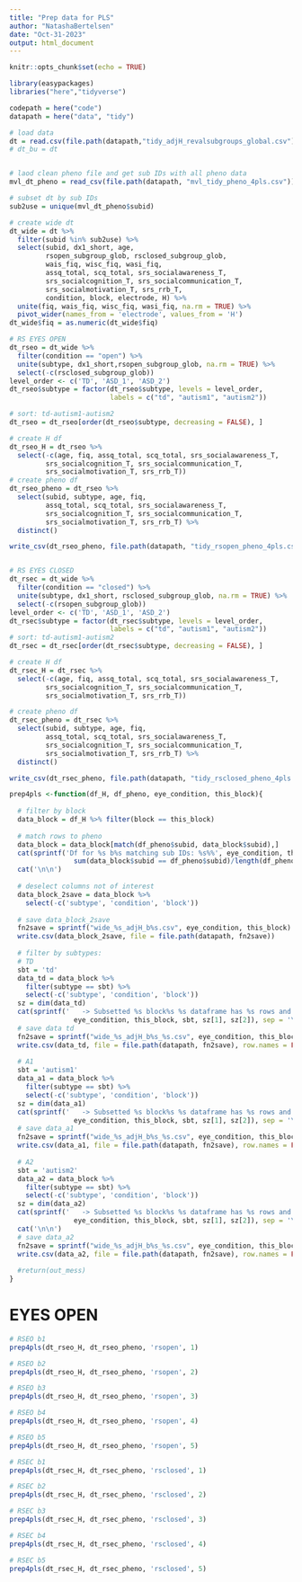 ```yaml
---
title: "Prep data for PLS"
author: "NatashaBertelsen"
date: "Oct-31-2023"
output: html_document
---
```


```r
knitr::opts_chunk$set(echo = TRUE)
```

```r
library(easypackages)
libraries("here","tidyverse")
```

```r
codepath = here("code")
datapath = here("data", "tidy")
```


```r
# load data
dt = read.csv(file.path(datapath,"tidy_adjH_revalsubgroups_global.csv")) 
# dt_bu = dt


# laod clean pheno file and get sub IDs with all pheno data
mvl_dt_pheno = read_csv(file.path(datapath, "mvl_tidy_pheno_4pls.csv"))

# subset dt by sub IDs
sub2use = unique(mvl_dt_pheno$subid)

# create wide dt
dt_wide = dt %>% 
  filter(subid %in% sub2use) %>%
  select(subid, dx1_short, age,
         rsopen_subgroup_glob, rsclosed_subgroup_glob,
         wais_fiq, wisc_fiq, wasi_fiq,
         assq_total, scq_total, srs_socialawareness_T,
         srs_socialcognition_T, srs_socialcommunication_T, 
         srs_socialmotivation_T, srs_rrb_T,
         condition, block, electrode, H) %>%
  unite(fiq, wais_fiq, wisc_fiq, wasi_fiq, na.rm = TRUE) %>%
  pivot_wider(names_from = 'electrode', values_from = 'H')
dt_wide$fiq = as.numeric(dt_wide$fiq)

# RS EYES OPEN
dt_rseo = dt_wide %>% 
  filter(condition == "open") %>%
  unite(subtype, dx1_short,rsopen_subgroup_glob, na.rm = TRUE) %>%
  select(-c(rsclosed_subgroup_glob))
level_order <- c('TD', 'ASD_1', 'ASD_2') 
dt_rseo$subtype = factor(dt_rseo$subtype, levels = level_order,
                         labels = c("td", "autism1", "autism2"))

# sort: td-autism1-autism2
dt_rseo = dt_rseo[order(dt_rseo$subtype, decreasing = FALSE), ]

# create H df
dt_rseo_H = dt_rseo %>%
  select(-c(age, fiq, assq_total, scq_total, srs_socialawareness_T,
         srs_socialcognition_T, srs_socialcommunication_T, 
         srs_socialmotivation_T, srs_rrb_T))
# create pheno df
dt_rseo_pheno = dt_rseo %>%
  select(subid, subtype, age, fiq, 
         assq_total, scq_total, srs_socialawareness_T,
         srs_socialcognition_T, srs_socialcommunication_T, 
         srs_socialmotivation_T, srs_rrb_T) %>%
  distinct()

write_csv(dt_rseo_pheno, file.path(datapath, "tidy_rsopen_pheno_4pls.csv"))


# RS EYES CLOSED
dt_rsec = dt_wide %>% 
  filter(condition == "closed") %>%
  unite(subtype, dx1_short, rsclosed_subgroup_glob, na.rm = TRUE) %>%
  select(-c(rsopen_subgroup_glob))
level_order <- c('TD', 'ASD_1', 'ASD_2') 
dt_rsec$subtype = factor(dt_rsec$subtype, levels = level_order,
                         labels = c("td", "autism1", "autism2"))
# sort: td-autism1-autism2
dt_rsec = dt_rsec[order(dt_rsec$subtype, decreasing = FALSE), ] 

# create H df
dt_rsec_H = dt_rsec %>%
  select(-c(age, fiq, assq_total, scq_total, srs_socialawareness_T,
         srs_socialcognition_T, srs_socialcommunication_T, 
         srs_socialmotivation_T, srs_rrb_T))

# create pheno df
dt_rsec_pheno = dt_rsec %>%
  select(subid, subtype, age, fiq, 
         assq_total, scq_total, srs_socialawareness_T,
         srs_socialcognition_T, srs_socialcommunication_T, 
         srs_socialmotivation_T, srs_rrb_T) %>%
  distinct()

write_csv(dt_rsec_pheno, file.path(datapath, "tidy_rsclosed_pheno_4pls.csv"))
```

```r
prep4pls <-function(df_H, df_pheno, eye_condition, this_block){
  
  # filter by block
  data_block = df_H %>% filter(block == this_block)
  
  # match rows to pheno
  data_block = data_block[match(df_pheno$subid, data_block$subid),]
  cat(sprintf('Df for %s b%s matching sub IDs: %s%%', eye_condition, this_block,
                sum(data_block$subid == df_pheno$subid)/length(df_pheno$subid)*100))
  cat('\n\n')
  
  # deselect columns not of interest 
  data_block_2save = data_block %>% 
    select(-c('subtype', 'condition', 'block'))
  
  # save data_block_2save
  fn2save = sprintf("wide_%s_adjH_b%s.csv", eye_condition, this_block)
  write.csv(data_block_2save, file = file.path(datapath, fn2save))
  
  # filter by subtypes:
  # TD
  sbt = 'td'
  data_td = data_block %>%
    filter(subtype == sbt) %>% 
    select(-c('subtype', 'condition', 'block'))
  sz = dim(data_td)
  cat(sprintf('   -> Subsetted %s block%s %s dataframe has %s rows and %s columns',  
                eye_condition, this_block, sbt, sz[1], sz[2]), sep = '\n')
  # save data td
  fn2save = sprintf("wide_%s_adjH_b%s_%s.csv", eye_condition, this_block, sbt)
  write.csv(data_td, file = file.path(datapath, fn2save), row.names = FALSE)
  
  # A1
  sbt = 'autism1'
  data_a1 = data_block %>%
    filter(subtype == sbt) %>% 
    select(-c('subtype', 'condition', 'block'))
  sz = dim(data_a1)
  cat(sprintf('   -> Subsetted %s block%s %s dataframe has %s rows and %s columns',  
                eye_condition, this_block, sbt, sz[1], sz[2]), sep = '\n')
  # save data_a1
  fn2save = sprintf("wide_%s_adjH_b%s_%s.csv", eye_condition, this_block, sbt)
  write.csv(data_a1, file = file.path(datapath, fn2save), row.names = FALSE)
  
  # A2
  sbt = 'autism2'
  data_a2 = data_block %>%
    filter(subtype == sbt) %>% 
    select(-c('subtype', 'condition', 'block'))
  sz = dim(data_a2)
  cat(sprintf('   -> Subsetted %s block%s %s dataframe has %s rows and %s columns',  
                eye_condition, this_block, sbt, sz[1], sz[2]), sep = '\n')
  cat('\n\n')
  # save data_a2
  fn2save = sprintf("wide_%s_adjH_b%s_%s.csv", eye_condition, this_block, sbt)
  write.csv(data_a2, file = file.path(datapath, fn2save), row.names = FALSE)
  
  #return(out_mess)
}

```

# EYES OPEN

```r

# RSEO b1
prep4pls(dt_rseo_H, dt_rseo_pheno, 'rsopen', 1)

# RSEO b2
prep4pls(dt_rseo_H, dt_rseo_pheno, 'rsopen', 2)

# RSEO b3
prep4pls(dt_rseo_H, dt_rseo_pheno, 'rsopen', 3)

# RSEO b4
prep4pls(dt_rseo_H, dt_rseo_pheno, 'rsopen', 4)

# RSEO b5
prep4pls(dt_rseo_H, dt_rseo_pheno, 'rsopen', 5)

# RSEC b1
prep4pls(dt_rsec_H, dt_rsec_pheno, 'rsclosed', 1)

# RSEC b2
prep4pls(dt_rsec_H, dt_rsec_pheno, 'rsclosed', 2)

# RSEC b3
prep4pls(dt_rsec_H, dt_rsec_pheno, 'rsclosed', 3)

# RSEC b4
prep4pls(dt_rsec_H, dt_rsec_pheno, 'rsclosed', 4)

# RSEC b5
prep4pls(dt_rsec_H, dt_rsec_pheno, 'rsclosed', 5)

```


